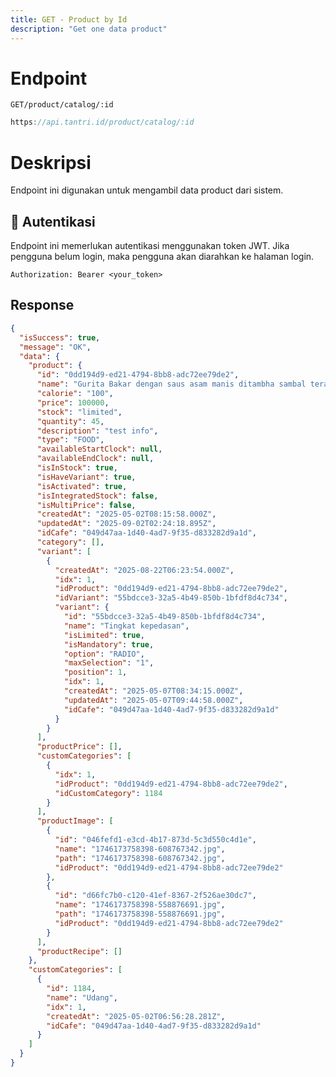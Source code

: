```yaml
---
title: GET - Product by Id
description: "Get one data product"
---
```


# Endpoint

`GET/product/catalog/:id`

```ts
https://api.tantri.id/product/catalog/:id
```

# Deskripsi

Endpoint ini digunakan untuk mengambil data product dari sistem.

## 🔑 Autentikasi

Endpoint ini memerlukan autentikasi menggunakan token JWT. Jika pengguna belum login, maka pengguna akan diarahkan ke halaman login.

```http
Authorization: Bearer <your_token>
```

## Response

```json
{
  "isSuccess": true,
  "message": "OK",
  "data": {
    "product": {
      "id": "0dd194d9-ed21-4794-8bb8-adc72ee79de2",
      "name": "Gurita Bakar dengan saus asam manis ditambha sambal terasi",
      "calorie": "100",
      "price": 100000,
      "stock": "limited",
      "quantity": 45,
      "description": "test info",
      "type": "FOOD",
      "availableStartClock": null,
      "availableEndClock": null,
      "isInStock": true,
      "isHaveVariant": true,
      "isActivated": true,
      "isIntegratedStock": false,
      "isMultiPrice": false,
      "createdAt": "2025-05-02T08:15:58.000Z",
      "updatedAt": "2025-09-02T02:24:18.895Z",
      "idCafe": "049d47aa-1d40-4ad7-9f35-d833282d9a1d",
      "category": [],
      "variant": [
        {
          "createdAt": "2025-08-22T06:23:54.000Z",
          "idx": 1,
          "idProduct": "0dd194d9-ed21-4794-8bb8-adc72ee79de2",
          "idVariant": "55bdcce3-32a5-4b49-850b-1bfdf8d4c734",
          "variant": {
            "id": "55bdcce3-32a5-4b49-850b-1bfdf8d4c734",
            "name": "Tingkat kepedasan",
            "isLimited": true,
            "isMandatory": true,
            "option": "RADIO",
            "maxSelection": "1",
            "position": 1,
            "idx": 1,
            "createdAt": "2025-05-07T08:34:15.000Z",
            "updatedAt": "2025-05-07T09:44:58.000Z",
            "idCafe": "049d47aa-1d40-4ad7-9f35-d833282d9a1d"
          }
        }
      ],
      "productPrice": [],
      "customCategories": [
        {
          "idx": 1,
          "idProduct": "0dd194d9-ed21-4794-8bb8-adc72ee79de2",
          "idCustomCategory": 1184
        }
      ],
      "productImage": [
        {
          "id": "046fefd1-e3cd-4b17-873d-5c3d550c4d1e",
          "name": "1746173758398-608767342.jpg",
          "path": "1746173758398-608767342.jpg",
          "idProduct": "0dd194d9-ed21-4794-8bb8-adc72ee79de2"
        },
        {
          "id": "d66fc7b0-c120-41ef-8367-2f526ae30dc7",
          "name": "1746173758398-558876691.jpg",
          "path": "1746173758398-558876691.jpg",
          "idProduct": "0dd194d9-ed21-4794-8bb8-adc72ee79de2"
        }
      ],
      "productRecipe": []
    },
    "customCategories": [
      {
        "id": 1184,
        "name": "Udang",
        "idx": 1,
        "createdAt": "2025-05-02T06:56:28.281Z",
        "idCafe": "049d47aa-1d40-4ad7-9f35-d833282d9a1d"
      }
    ]
  }
}
```
